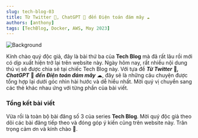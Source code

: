 ```yaml
---
slug: tech-blog-03
title: Từ Twitter 🦉, ChatGPT 🧠 đến Điện toán đám mây ☁
authors: [anthony]
tags: [TechBlog, Docker, AWS, May 2023]
---
```



![Background](./partials/img/all.png)

Kính chào quý độc giả, đây là bài thứ ba của **Tech Blog** mà đã rất lâu rồi mới có dịp xuất hiện trở lại
trên website này. Ngày hôm nay, rất nhiều nội dung thú vị sẽ được chia sẻ tại chiếc Tech Blog này. Với tựa đề
**_Từ Twitter_** 🦉**_, ChatGPT_** 🧠 **_đến Điện toán đám mây_** ☁, đây sẽ là những câu chuyện được tổng hợp lại dưới góc nhìn
hài hước và dễ hiểu nhất. Mời quý vị chuyển sang các thẻ khác nhau ứng với từng phần của bài viết.

<!-- truncate -->

<Tabs lazy>
  <TabItem value="one" label="P1" default>
    <FirstPost />
  </TabItem>
  <TabItem value="two" label="P2">
    <SecondPost />
  </TabItem>
  <TabItem value="three" label="P3">
    <ThirdPost />
  </TabItem>
</Tabs>

### Tổng kết bài viết

Vừa rồi là toàn bộ bài đăng số 3 của series **Tech Blog**. Mời quý độc giả theo dõi các bài đăng
tiếp theo và đóng góp ý kiến cũng trên website này. Trân trọng cảm ơn và kính chào 👋.
